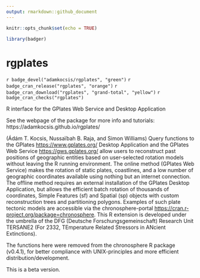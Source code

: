 ```yaml
---
output: rmarkdown::github_document
---
```


```r
knitr::opts_chunk$set(echo = TRUE)

library(badger)
```

# rgplates 

`r badge_devel("adamkocsis/rgplates", "green")`
`r badge_cran_release("rgplates", "orange")`
`r badge_cran_download("rgplates", "grand-total", "yellow")`
`r badge_cran_checks("rgplates")`

R interface for the GPlates Web Service and Desktop Application 

See the webpage of the package for more info and tutorials: https://adamkocsis.github.io/rgplates/

(Ádám T. Kocsis, Nussaïbah B. Raja, and Simon Williams)
Query functions to the GPlates <https://www.gplates.org/> Desktop Application and the GPlates Web Service <https://gws.gplates.org/> allow users to reconstruct past positions of geographic entities based on user-selected rotation models without leaving the R running environment. The online method (GPlates Web Service) makes the rotation of static plates, coastlines, and a low number of geographic coordinates available using nothing but an internet connection. The offline method requires an external installation of the GPlates Desktop Application, but allows the efficient batch rotation of thousands of coordinates, Simple Features (sf) and Spatial (sp) objects with custom reconstruction trees and partitioning polygons. Examples of such plate tectonic models are accessible via the chronosphere-portal <https://cran.r-project.org/package=chronosphere>. This R extension is developed under the umbrella of the DFG (Deutsche Forschungsgemeinschaft) Research Unit TERSANE2 (For 2332, TEmperature Related Stressors in ANcient Extinctions).

The functions here were removed from the chronosphere R package (v0.4.1), for better compliance with UNIX-principles and more efficient distribution/development.

This is a beta version. 


